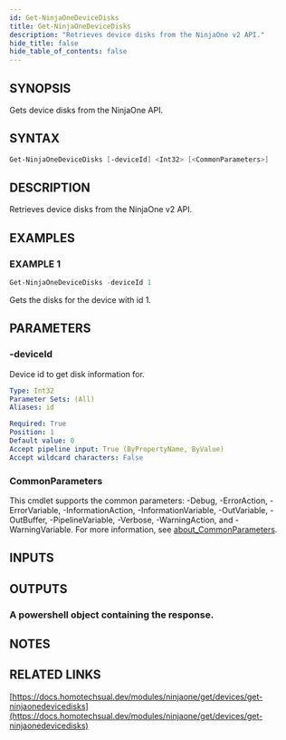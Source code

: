 ```yaml
---
id: Get-NinjaOneDeviceDisks
title: Get-NinjaOneDeviceDisks
description: "Retrieves device disks from the NinjaOne v2 API."
hide_title: false
hide_table_of_contents: false
---
```


## SYNOPSIS

Gets device disks from the NinjaOne API.

## SYNTAX

```powershell
Get-NinjaOneDeviceDisks [-deviceId] <Int32> [<CommonParameters>]
```

## DESCRIPTION

Retrieves device disks from the NinjaOne v2 API.

## EXAMPLES

### EXAMPLE 1

```powershell
Get-NinjaOneDeviceDisks -deviceId 1
```

Gets the disks for the device with id 1.

## PARAMETERS

### -deviceId

Device id to get disk information for.

```yaml
Type: Int32
Parameter Sets: (All)
Aliases: id

Required: True
Position: 1
Default value: 0
Accept pipeline input: True (ByPropertyName, ByValue)
Accept wildcard characters: False
```

### CommonParameters

This cmdlet supports the common parameters: -Debug, -ErrorAction, -ErrorVariable, -InformationAction, -InformationVariable, -OutVariable, -OutBuffer, -PipelineVariable, -Verbose, -WarningAction, and -WarningVariable. For more information, see [about_CommonParameters](http://go.microsoft.com/fwlink/?LinkID=113216).

## INPUTS

## OUTPUTS

### A powershell object containing the response.

## NOTES

## RELATED LINKS

[https://docs.homotechsual.dev/modules/ninjaone/get/devices/get-ninjaonedevicedisks](https://docs.homotechsual.dev/modules/ninjaone/get/devices/get-ninjaonedevicedisks)
